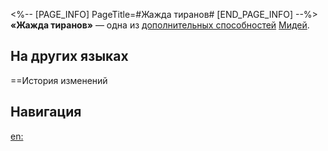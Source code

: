 <%-- [PAGE_INFO]
PageTitle=#Жажда тиранов#
[END_PAGE_INFO] --%>
{{Навык Инфобокс
|Название         = Жажда тиранов
|Изображение      = След Жажда тиранов.png
|Персонаж         = Мидей
|Тип              = Доп. способность
|Возвышение       = 4
|Длительность     = 
|Описание         = В состоянии Кровная месть Мидей имеет иммунитет к {{Доп эффект|эффектам контроля}}.
|Свойство1        = 
|Масштабирование1 = 
}}
'''«Жажда тиранов»''' — одна из [[дополнительная способность|дополнительных способностей]] [[Мидей]].

==На других языках==
{{На других языках
|en   = Thirty Tyrants
|zhs  = 三十僭主
|zht  = 三十僭主
|ja   = {{Rubi|三十|さんじゅう}}の{{Rubi|僭主|せんしゅ}}
|ko   = 30인 참주
|es   = Treinta tiranos
|fr   = Trente tyrans
|ru   = Жажда тиранов
|th   = Thirty Tyrants
|vi   = Ba Mươi Bạo Chúa
|de   = Dreißig Tyrannen
|id   = Thirty Tyrants
|pt   = Trinta Tiranos
}}

==История изменений
{{История изменений|3.5}}

==Навигация==
{{Навык Навбокс|Мидей}}

[[en:]]